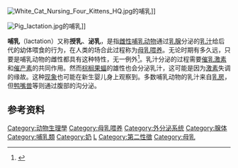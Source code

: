 {{Dablink|此條目是泛指雌性哺乳动物的的哺乳，關於人類的哺乳，請見[[母乳餵養|母乳餵養]]}}
{{expand|time=2011-06-19T08:03:59+00:00}}

[[File:White_Cat_Nursing_Four_Kittens_HQ.jpg|thumb]]的哺乳]]

[[File:Pig_lactation.jpg|thumb]]的哺乳]]

'''哺乳'''（lactation）又称'''授乳'''、'''泌乳'''，是指[[雌性|雌性]][[哺乳动物|哺乳动物]]通过[[乳腺|乳腺]]分泌的[[乳汁|乳汁]]给后代的幼体喂食的行为，在人类的场合此过程称为[[母乳喂养|母乳喂养]]。无论时期有多久远，只要是哺乳动物的雌性都具有这种特性，无一例外<ref name=Capuco_2009>{{Cite journal
 | last1 = Capuco | first1 = A. V.
 | last2 = Akers | first2 = R. M.
 | title = The origin and evolution of lactation
 | journal = Journal of Biology
 | volume = 8
 | issue = 4
 | pages = 37
 | year = 2009
 | pmid = 19439024
 | pmc = 2688910
 | doi = 10.1186/jbiol139
}}</ref>。乳汁分泌的过程需要[[催乳激素|催乳激素]]和[[催产素|催产素]]的共同作用。然而[[棕榈果蝠|棕榈果蝠]]的雄性也会分泌乳汁，这可能是因为[[激素|激素]]失调的缘故。这种[[魔乳|现象]]也可能在新生婴儿身上观察到。多数哺乳动物的乳汁来自[[乳房|乳房]]，但[[鸭嘴兽|鸭嘴兽]]等则通过腹部的沟分泌。

== 参考资料 ==
{{reflist}}

{{乳}}
[[Category:动物生理學|Category:动物生理學]]
[[Category:母乳喂养|Category:母乳喂养]]
[[Category:外分泌系统|Category:外分泌系统]]
[[Category:腺体|Category:腺体]]
[[Category:哺乳類|Category:哺乳類]]
[[Category:奶|Category:奶]]
[[Category:哺乳動物生殖|L]]
[[Category:第二性徵|Category:第二性徵]]
[[Category:母乳|Category:母乳]]